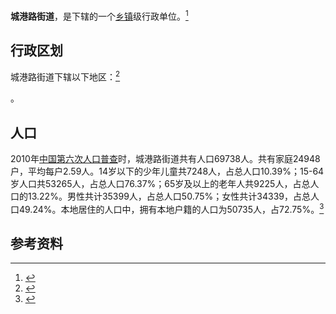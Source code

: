 {{中国乡级行政区|37/06/83/004/000}}

'''城港路街道'''，是{{PRC admin/fullname|37/06/83/004/000|3}}下辖的一个[[乡镇|乡镇]]级行政单位。<ref>{{PRC admin/ref sgc|{{PRC admin/parent|37/06/83/004/000}}}}</ref>

== 行政区划 ==

城港路街道下辖以下地区：<ref>{{PRC admin/ref sgc|37/06/83/004/000}}</ref>

{{PRC admin/children|37/06/83/004/000}}。
== 人口 ==

2010年[[中国第六次人口普查|中国第六次人口普查]]时，城港路街道共有人口69738人。共有家庭24948户，平均每户2.59人。14岁以下的少年儿童共7248人，占总人口10.39%；15-64岁人口共53265人，占总人口76.37%；65岁及以上的老年人共9225人，占总人口的13.22%。男性共计35399人，占总人口50.75%；女性共计34339，占总人口49.24%。本地居住的人口中，拥有本地户籍的人口为50735人，占72.75%。<ref name="人口普查2010">{{cite web| url =http://www.yearbookchina.com/navipage-n2013030152000017.html| title =《中国2010年人口普查分乡、镇、街道资料》| author =中国国务院人口普查办公室、中国国家统计局人口就业统计司等| year =2010| website =统计年鉴分享平台| page =表15 山东省乡、镇、街道人口| format =收费| access-date =2018-07-19| archive-url =https://web.archive.org/web/20180719084356/http://www.yearbookchina.com/navipage-n2013030152000017.html| archive-date =2018-07-19| dead-url =yes}}</ref>

== 参考资料 ==

{{reflist}}

{{行政区划小作品}}
{{PRC admin/navcat|37/06/83/004/000}}